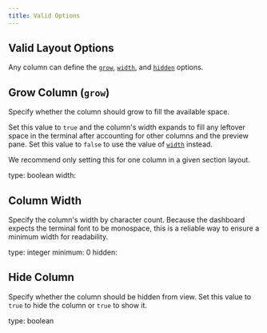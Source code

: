 ```yaml
---
title: Valid Options
---
```


## Valid Layout Options

Any column can define the [`grow`], [`width`], and [`hidden`] options.

[`hidden`]: layout.options.hidden
[`grow`]: layout.options.grow
[`width`]: layout.options.width

## Grow Column (`grow`)

Specify whether the column should grow to fill the available space.

Set this value to `true` and the column's width expands to fill any leftover space in the
terminal after accounting for other columns and the preview pane. Set this value to `false`
to use the value of [`width`] instead.

We recommend only setting this for one column in a given section layout.

[`width`]: layout.options.width

type: boolean
width:

## Column Width

Specify the column's width by character count. Because the dashboard expects the terminal
font to be monospace, this is a reliable way to ensure a minimum width for readability.

type: integer
minimum: 0
hidden:

## Hide Column

Specify whether the column should be hidden from view. Set this value to `true` to hide the
column or `true` to show it.

type: boolean
